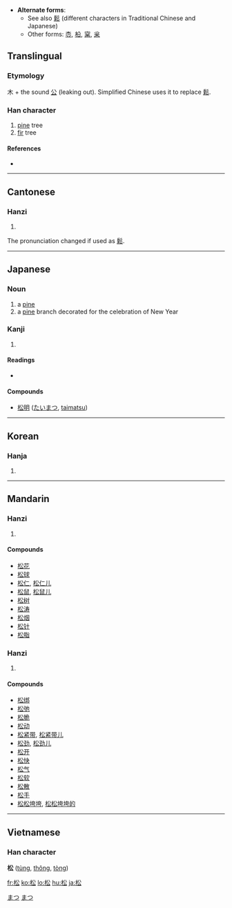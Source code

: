 * '''Alternate forms''':
** See also [[鬆]] (different characters in Traditional Chinese and Japanese)
** Other forms: [[枩]], [[柗]], [[梥]], [[枀]]
==Translingual==

===Etymology===
木 + the sound [[公]] (leaking out). Simplified Chinese uses it to replace [[鬆]].

===Han character===
{{Han char|rn=75|rad=木|as=04|sn=8|four=4893<sub>2</sub>|canj=木金戈 (DCI)}}

# [[pine]] tree
# [[fir]] tree

====References====
* {{Han ref|kx=0514.110|dkj=14516|dj=0901.140|hdz=21173.050|uh=677E|ud=26494|bh=AA51|bd=43601}}

----

==Cantonese==

===Hanzi===
{{yue-hanzi|jyut=|y=chung4}}

# {{defn|Cantonese|sort=木04}}

The pronunciation changed if used as [[鬆]].

----

==Japanese==

===Noun===
{{ja-noun|k|hira=まつ|rom=matsu}}

# a [[pine]]
# a [[pine]] branch decorated for the celebration of New Year

===Kanji===
{{ja-kanji|grade=4|rs=木04}}

# {{defn|Japanese}}

====Readings====
* {{ja-readings|on=[[しょう]] (shō)|kun=[[まつ]] (matsu)}}

====Compounds====
* [[松明]] ([[たいまつ]], [[taimatsu]])

[[Category:1000 Japanese basic words|まつ]]
[[Category:ja:Trees|まつ]]

----

==Korean==

===Hanja===
{{ko-hanja|hangeul=송|eumhun=|rv=song|mr=song|y=song}}

# {{defn|Korean|sort=木04}}

----

==Mandarin==

===Hanzi===
{{cmn-hanzi|tra=松|pin=[[sōng]] ([[song1]])|wg=sung<sup>1</sup>}}

# {{defn|Mandarin|sort=木04}}

====Compounds====
* [[松花]]
* [[松球]]
* [[松仁]], [[松仁儿]]
* [[松鼠]], [[松鼠儿]]
* [[松树]]
* [[松涛]]
* [[松烟]]
* [[松针]]
* [[松脂]]

===Hanzi===
{{cmn-hanzi|tra=鬆|pin=[[sōng]] ([[song1]])|wg=sung<sup>1</sup>}}

# {{defn|Mandarin|sort=木04}}

====Compounds====
* [[松绑]]
* [[松弛]]
* [[松脆]]
* [[松动]]
* [[松紧带]], [[松紧带儿]]
* [[松劲]], [[松劲儿]]
* [[松开]]
* [[松快]]
* [[松气]]
* [[松软]]
* [[松散]]
* [[松手]]
* [[松松垮垮]], [[松松垮垮的]]

----

==Vietnamese==
===Han character===
'''松''' ([[tùng]], [[thông]], [[tòng]])

[[fr:松]]
[[ko:松]]
[[lo:松]]
[[hu:松]]
[[ja:松]]